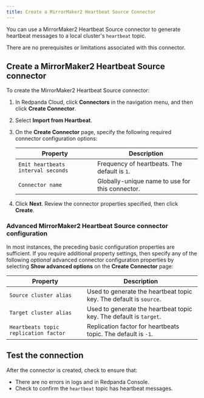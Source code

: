 ```yaml
---
title: Create a MirrorMaker2 Heartbeat Source Connector
---
```


<head>
    <meta name="title" content="Create a MirrorMaker2 HeartbeatSource Connector | Redpanda Docs"/>
    <meta name="description" content="Use the Redpanda Cloud UI to create a MirrorMaker2 Heartbeat Source Connector."/>
    <link rel="canonical" href="https://docs.redpanda.com/docs/deploy/deployment-option/cloud/managed-connectors/create-mmaker-heartbeat-connector/" />
</head>

You can use a MirrorMaker2 Heartbeat Source connector to generate heartbeat messages
to a local cluster's `heartbeat` topic.

There are no prerequisites or limitations associated with this connector.

## Create a MirrorMaker2 Heartbeat Source connector

To create the MirrorMaker2 Heartbeat Source connector:

1. In Redpanda Cloud, click **Connectors** in the navigation menu, and then
   click **Create Connector**.
2. Select **Import from Heartbeat**.
3. On the **Create Connector** page, specify the following required connector
   configuration options:

   | Property                             | Description |
   | ------------------------------------ | ----------- |
   | `Emit heartbeats interval seconds` | Frequency of heartbeats. The default is `1`. |
   | `Connector name` | Globally-unique name to use for this connector. |
 4. Click **Next**. Review the connector properties specified, then click **Create**.

### Advanced MirrorMaker2 Heartbeat Source connector configuration

In most instances, the preceding basic configuration properties are sufficient.
If you require additional property settings, then specify any of the following
_optional_ advanced connector configuration properties by selecting **Show advanced options**
on the **Create Connector** page:

| Property                     | Description |
| ---------------------------- | ----------- |
| `Source cluster alias`  | Used to generate the heartbeat topic key. The default is `source`. |
| `Target cluster alias` | Used to generate the heartbeat topic key. The default is `target`. |
| `Heartbeats topic replication factor` | Replication factor for heartbeats topic. The default is `-1`.|

## Test the connection

After the connector is created, check to ensure that:

- There are no errors in logs and in Redpanda Console.
- Check to confirm the `heartbeat` topic has heartbeat messages.

